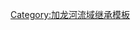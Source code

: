 {{PTarn}}<includeonly>[[Category:塔恩河支流|{{PAGENAME}}]]</includeonly><noinclude>[[Category:加龙河流域继承模板]]</noinclude>